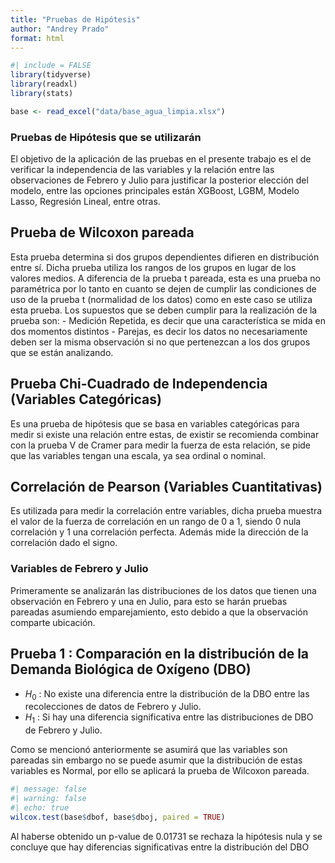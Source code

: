 ```yaml
---
title: "Pruebas de Hipótesis"
author: "Andrey Prado"
format: html
---
```


```r
#| include = FALSE
library(tidyverse)
library(readxl)
library(stats)

base <- read_excel("data/base_agua_limpia.xlsx")
```

### Pruebas de Hipótesis que se utilizarán

El objetivo de la aplicación de las pruebas en el presente trabajo es el de verificar la independencia de las variables y la relación entre las observaciones de Febrero y Julio para justificar la posterior elección del modelo, entre las opciones principales están XGBoost, LGBM, Modelo Lasso, Regresión Lineal, entre otras.

::: {.callout-note}
## Prueba de Wilcoxon pareada

Esta prueba determina si dos grupos dependientes difieren en distribución entre sí. Dicha prueba utiliza los rangos de los grupos en lugar de los valores medios. A diferencia de la prueba t pareada, esta es una prueba no paramétrica por lo tanto en cuanto se dejen de cumplir las condiciones de uso de la prueba t (normalidad de los datos) como en este caso se utiliza esta prueba. Los supuestos que se deben cumplir para la realización de la prueba son:
- Medición Repetida, es decir que una característica se mida en dos momentos distintos
- Parejas, es decir los datos no necesariamente deben ser la misma observación si no que pertenezcan a los dos grupos que se están analizando.
:::


::: {.callout-note}
## Prueba Chi-Cuadrado de Independencia (Variables Categóricas)

Es una prueba de hipótesis que se basa en variables categóricas para medir si existe una relación entre estas, de existir se recomienda combinar con la prueba V de Cramer para medir la fuerza de esta relación, se pide que las variables tengan una escala, ya sea ordinal o nominal. 
:::

::: {.callout-note}
## Correlación de Pearson (Variables Cuantitativas)

Es utilizada para medir la correlación entre variables, dicha prueba muestra el valor de la fuerza de correlación en un rango de 0 a 1, siendo 0 nula correlación y 1 una correlación perfecta. Además mide la dirección de la correlación dado el signo.

:::

### Variables de Febrero y Julio

Primeramente se analizarán las distribuciones de los datos que tienen una observación en Febrero y una en Julio, para esto se harán pruebas pareadas asumiendo emparejamiento, esto debido a que la observación comparte ubicación. 


::: {.callout-tip}
## Prueba 1 : Comparación en la distribución de la Demanda Biológica de Oxígeno (DBO)

- $H_0$ : No existe una diferencia entre la distribución de la DBO entre las recolecciones de datos de Febrero y Julio.
- $H_1$ : Si hay una diferencia significativa entre las distribuciones de DBO de Febrero y Julio.

Como se mencionó anteriormente se asumirá que las variables son pareadas sin embargo no se puede asumir que la distribución de estas variables es Normal, por ello se aplicará la prueba de Wilcoxon pareada.
:::

```r
#| message: false
#| warning: false
#| echo: true
wilcox.test(base$dbof, base$dboj, paired = TRUE)
```
Al haberse obtenido un p-value de $0.01731$ se rechaza la hipótesis nula y se concluye que hay diferencias significativas entre la distribución del DBO
